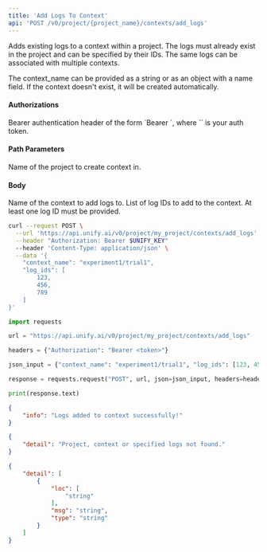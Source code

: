 ```yaml
---
title: 'Add Logs To Context'
api: 'POST /v0/project/{project_name}/contexts/add_logs'
---
```

Adds existing logs to a context within a project. The logs must already exist
in the project and can be specified by their IDs.
The same logs can be associated with multiple contexts.

The context_name can be provided as a string or as an object with a name field.
If the context doesn't exist, it will be created automatically.

#### Authorizations

<ParamField header="Authorization" type="string" required="true">
  Bearer authentication header of the form `Bearer <token>`, where `<token>` is your auth token.
</ParamField>

#### Path Parameters

<ParamField query="project_name" type="string" required="true">
Name of the project to create context in.
</ParamField>

#### Body

<ParamField body="context_name" type="string" required="true">
Name of the context to add logs to.
</ParamField>

<ParamField body="log_ids" type="[integer]" required="true">
List of log IDs to add to the context. At least one log ID must be provided.
</ParamField>

<RequestExample>

```bash cURL
curl --request POST \
  --url 'https://api.unify.ai/v0/project/my_project/contexts/add_logs' \
  --header "Authorization: Bearer $UNIFY_KEY"
  --header 'Content-Type: application/json' \
  --data '{
    "context_name": "experiment1/trial1",
    "log_ids": [
        123,
        456,
        789
    ]
}'
```

```python Python
import requests

url = "https://api.unify.ai/v0/project/my_project/contexts/add_logs"

headers = {"Authorization": "Bearer <token>"}

json_input = {"context_name": "experiment1/trial1", "log_ids": [123, 456, 789]}

response = requests.request("POST", url, json=json_input, headers=headers)

print(response.text)
```

</RequestExample>
<ResponseExample>

```json 200
{
    "info": "Logs added to context successfully!"
}
```

```json 404
{
    "detail": "Project, context or specified logs not found."
}
```

```json 422
{
    "detail": [
        {
            "loc": [
                "string"
            ],
            "msg": "string",
            "type": "string"
        }
    ]
}
```

</ResponseExample>
